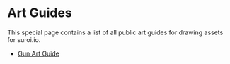 # Art Guides

This special page contains a list of all public art guides for drawing assets for suroi.io.

- [Gun Art Guide](/art_guides/guns)
